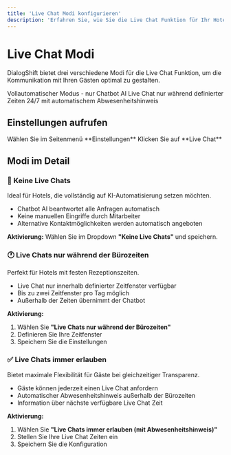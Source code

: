 ```yaml
---
title: 'Live Chat Modi konfigurieren'
description: 'Erfahren Sie, wie Sie die Live Chat Funktion für Ihr Hotel optimal einstellen'
---
```


# Live Chat Modi

DialogShift bietet drei verschiedene Modi für die Live Chat Funktion, um die Kommunikation mit Ihren Gästen optimal zu gestalten.

<CardGroup cols={3}>
  <Card title="Keine Live Chats" icon="robot">
    Vollautomatischer Modus - nur Chatbot AI
  </Card>
  <Card title="Bürozeiten" icon="clock">
    Live Chat nur während definierter Zeiten
  </Card>
  <Card title="Immer erlauben" icon="circle-check">
    24/7 mit automatischem Abwesenheitshinweis
  </Card>
</CardGroup>

## Einstellungen aufrufen

<Steps>
  <Step title="Navigation">
    Wählen Sie im Seitenmenü **Einstellungen**
  </Step>
  <Step title="Live Chat Bereich">
    Klicken Sie auf **Live Chat**
  </Step>
</Steps>

## Modi im Detail

### 🤖 Keine Live Chats

<Info>
  Ideal für Hotels, die vollständig auf KI-Automatisierung setzen möchten.
</Info>

- Chatbot AI beantwortet alle Anfragen automatisch
- Keine manuellen Eingriffe durch Mitarbeiter
- Alternative Kontaktmöglichkeiten werden automatisch angeboten

**Aktivierung:** Wählen Sie im Dropdown **"Keine Live Chats"** und speichern.

### 🕐 Live Chats nur während der Bürozeiten

<Note>
  Perfekt für Hotels mit festen Rezeptionszeiten.
</Note>

- Live Chat nur innerhalb definierter Zeitfenster verfügbar
- Bis zu zwei Zeitfenster pro Tag möglich
- Außerhalb der Zeiten übernimmt der Chatbot

**Aktivierung:** 
1. Wählen Sie **"Live Chats nur während der Bürozeiten"**
2. Definieren Sie Ihre Zeitfenster
3. Speichern Sie die Einstellungen

### ✅ Live Chats immer erlauben

<Tip>
  Bietet maximale Flexibilität für Gäste bei gleichzeitiger Transparenz.
</Tip>

- Gäste können jederzeit einen Live Chat anfordern
- Automatischer Abwesenheitshinweis außerhalb der Bürozeiten
- Information über nächste verfügbare Live Chat Zeit

**Aktivierung:**
1. Wählen Sie **"Live Chats immer erlauben (mit Abwesenheitshinweis)"**
2. Stellen Sie Ihre Live Chat Zeiten ein
3. Speichern Sie die Konfiguration

